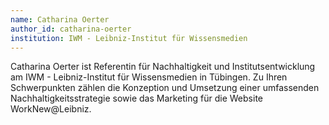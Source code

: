 ```yaml
---
name: Catharina Oerter
author_id: catharina-oerter
institution: IWM - Leibniz-Institut für Wissensmedien
---
```


Catharina Oerter ist Referentin für Nachhaltigkeit und Institutsentwicklung am IWM - Leibniz-Institut für Wissensmedien in Tübingen. Zu Ihren Schwerpunkten zählen die Konzeption und Umsetzung einer umfassenden Nachhaltigkeitsstrategie sowie das Marketing für die Website WorkNew@Leibniz.
